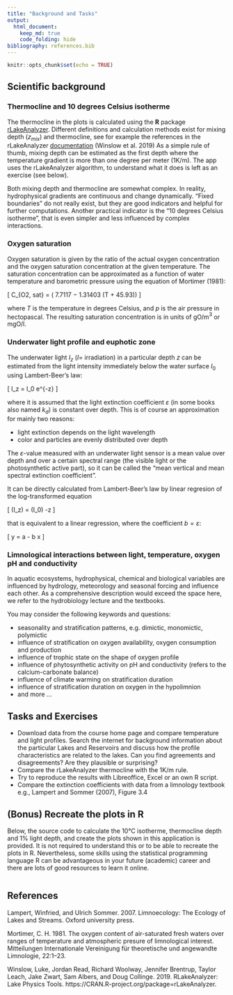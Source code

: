 ---
title: "Background and Tasks"
output: 
  html_document:
    keep_md: true
    code_folding: hide
bibliography: references.bib    
---

```{r setup, include=FALSE}
knitr::opts_chunk$set(echo = TRUE)
```

## Scientific background

### Thermocline and 10 degrees Celsius isotherme

The thermocline in the plots is calculated using the **R** package
[rLakeAnalyzer](https://cran.r-project.org/web/packages/rLakeAnalyzer/). Different
definitions and calculation methods exist for mixing depth ($z_{mix}$)
and thermocline, see for example the references in the rLakeAnalyzer
[documentation](https://cran.r-project.org/web/packages/rLakeAnalyzer/vignettes/sm_algorithm.html)
(Winslow et al. 2019)
As a simple rule of thumb, mixing depth can be estimated as the first
depth where the temperature gradient is more than one degree per meter
(1K/m).
The app uses the rLakeAnalyzer algorithm, to understand what
it does is left as an exercise (see below).

Both mixing depth and thermocline are somewhat complex. In reality,
hydrophysical gradients are continuous and change dynamically. "Fixed
boundaries" do not really exist, but they are good indicators and
helpful for further computations.  Another practical indicator is the
"10 degrees Celsius isotherme", that is even simpler and less
influenced by complex interactions.

### Oxygen saturation

Oxygen saturation is given by the ratio of the actual oxygen
concentration and the oxygen saturation concentration at the given
temperature. The saturation concentration can be approximated as a
function of water temperature and barometric pressure using the
equation of Mortimer (1981):

\[
C_{O2, sat} = \exp\left( 7.7117 − 1.31403 \cdot \log\left(T + 45.93\right)\right) \cdot
\frac{p}{1013.25}
\]

where $T$ is the temperature in degrees Celsius, and $p$ is the air
pressure in hectopascal. The resulting saturation concentration is in
units of gO/m$^3$ or mgO/l.

### Underwater light profile and euphotic zone

The underwater light $I_z$ ($I=$ irradiation) in a particular depth
$z$ can be estimated from the light intensity immediately below the
water surface $I_0$ using Lambert-Beer's law:

\[
I_z = I_0 \cdot e^{-\varepsilon \cdot z}
\]

where it is assumed that the light extinction coefficient
$\varepsilon$ (in some books also named $k_d$) is constant over
depth. This is of course an approximation for mainly two reasons:

* light extinction depends on the light wavelength
* color and particles are evenly distributed over depth

The $\varepsilon$-value measured with an underwater light sensor is a
mean value over depth and over a certain spectral range (the visible
light or the photosynthetic active part), so it can be called the
"mean vertical and mean spectral extinction coefficient".

It can be directly calculated from Lambert-Beer's law by linear
regresion of the log-transformed equation

\[
\ln(I_z) = \ln(I_0)  -\varepsilon \cdot z
\]

that is equivalent to a linear regression, where the coefficient $b =
\varepsilon$:

\[
y = a  - b \cdot x
\]

### Limnological interactions between light, temperature, oxygen pH and conductivity

In aquatic ecosystems, hydrophysical, chemical and biological
variables are influenced by hydrology, meteorology and seasonal
forcing and influence each other. As a comprehensive description would
exceed the space here, we refer to the hydrobiology lecture and the
textbooks.

You may consider the following keywords and questions:

* seasonality and stratification patterns, e.g. dimictic, monomictic, polymictic
* influence of stratification on oxygen availability, oxygen consumption and production
* influence of trophic state on the shape of oxygen profile
* influence of phytosynthetic activity on pH and conductivity (refers to the calcium-carbonate balance)
* influence of climate warming on stratification duration
* influence of stratification duration on oxygen in the hypolimnion
* and more ...


## Tasks and Exercises

* Download data from the course home page and compare temperature and
  light profiles. Search the internet for background information about
  the particular Lakes and Reservoirs and discuss how the profile
  characteristics are related to the lakes. Can you find agreements
  and disagreements? Are they plausible or surprising?
* Compare the rLakeAnalyzer thermocline with the 1K/m rule.
* Try to reproduce the results with Libreoffice, Excel or an own R
  script.
* Compare the extinction coefficients with data from a limnology
  textbook e.g., Lampert and Sommer (2007), Figure 3.4

## (Bonus) Recreate the plots in R

Below, the source code to calculate the 10°C isotherme, thermocline
depth and 1% light depth, and create the plots shown in this
application is provided. It is not required to understand this or to
be able to recreate the plots in R. Nevertheless, some skills using
the statistical programming language R can be advantageous in your
future (academic) career and there are lots of good resources to learn
it online.


```{r code = readLines("recreate_plots.R"), eval = FALSE}

```

## References

<!-- Lampert Sommer, Wikipedia, R packages /-->

Lampert, Winfried, and Ulrich Sommer. 2007. Limnoecology: The Ecology
of Lakes and Streams. Oxford university press.

Mortimer, C. H. 1981. The oxygen content of air-saturated fresh waters
over ranges of temperature and atmospheric presure of limnological
interest. Mitteilungen Internationale Vereinigung für theoretische und
angewandte Limnologie, 22:1–23.

Winslow, Luke, Jordan Read, Richard Woolway, Jennifer Brentrup, Taylor
Leach, Jake Zwart, Sam Albers, and Doug Collinge. 2019. RLakeAnalyzer:
Lake Physics Tools. https://CRAN.R-project.org/package=rLakeAnalyzer.

